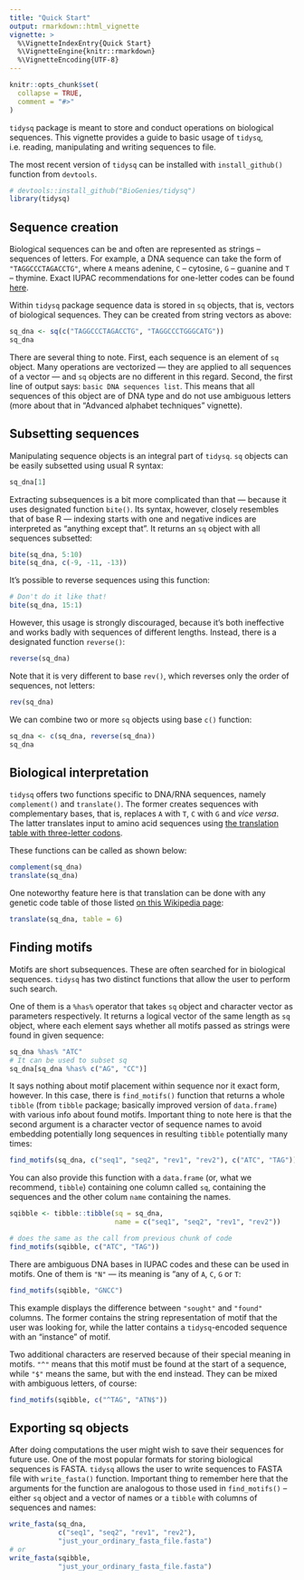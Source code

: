 ```yaml
---
title: "Quick Start"
output: rmarkdown::html_vignette
vignette: >
  %\VignetteIndexEntry{Quick Start}
  %\VignetteEngine{knitr::rmarkdown}
  %\VignetteEncoding{UTF-8}
---
```


```r
knitr::opts_chunk$set(
  collapse = TRUE,
  comment = "#>"
)
```

`tidysq` package is meant to store and conduct operations on biological sequences. This vignette provides a guide to basic usage of `tidysq`, i.e. reading, manipulating and writing sequences to file.

The most recent version of `tidysq` can be installed with `install_github()` function from `devtools`.

```r
# devtools::install_github("BioGenies/tidysq")
library(tidysq)
```

## Sequence creation

Biological sequences can be and often are represented as strings -- sequences of letters. For example, a DNA sequence can take the form of `"TAGGCCCTAGACCTG"`, where `A` means adenine, `C` -- cytosine, `G` -- guanine and `T` -- thymine. Exact IUPAC recommendations for one-letter codes can be found [here](https://www.ncbi.nlm.nih.gov/pmc/articles/PMC341218/).

Within `tidysq` package sequence data is stored in `sq` objects, that is, vectors of biological sequences. They can be created from string vectors as above:

```r
sq_dna <- sq(c("TAGGCCCTAGACCTG", "TAGGCCCTGGGCATG"))
sq_dna
```

There are several thing to note. First, each sequence is an element of `sq` object. Many operations are vectorized --- they are applied to all sequences of a vector --- and `sq` objects are no different in this regard. Second, the first line of output says: `basic DNA sequences list`. This means that all sequences of this object are of DNA type and do not use ambiguous letters (more about that in "Advanced alphabet techniques" vignette).

## Subsetting sequences

Manipulating sequence objects is an integral part of `tidysq`. `sq` objects can be easily subsetted using usual R syntax:

```r
sq_dna[1]
```

Extracting subsequences is a bit more complicated than that --- because it uses designated function `bite()`. Its syntax, however, closely resembles that of base R --- indexing starts with one and negative indices are interpreted as "anything except that". It returns an `sq` object with all sequences subsetted:

```r
bite(sq_dna, 5:10)
bite(sq_dna, c(-9, -11, -13))
```

It's possible to reverse sequences using this function:

```r
# Don't do it like that!
bite(sq_dna, 15:1)
```

However, this usage is strongly discouraged, because it's both ineffective and works badly with sequences of different lengths. Instead, there is a designated function `reverse()`:

```r
reverse(sq_dna)
```

Note that it is very different to base `rev()`, which reverses only the order of sequences, not letters:

```r
rev(sq_dna)
```

We can combine two or more `sq` objects using base `c()` function:

```r
sq_dna <- c(sq_dna, reverse(sq_dna))
sq_dna
```

## Biological interpretation

`tidysq` offers two functions specific to DNA/RNA sequences, namely `complement()` and `translate()`. The former creates sequences with complementary bases, that is, replaces `A` with `T`, `C` with `G` and *vice versa*. The latter translates input to amino acid sequences using [the translation table with three-letter codons](https://en.wikipedia.org/wiki/DNA_and_RNA_codon_tables).

These functions can be called as shown below:

```r
complement(sq_dna)
translate(sq_dna)
```

One noteworthy feature here is that translation can be done with any genetic code table of those listed [on this Wikipedia page](https://en.wikipedia.org/wiki/List_of_genetic_codes):

```r
translate(sq_dna, table = 6)
```

## Finding motifs

Motifs are short subsequences. These are often searched for in biological sequences. `tidysq` has two distinct functions that allow the user to perform such search.

One of them is a `%has%` operator that takes `sq` object and character vector as parameters respectively. It returns a logical vector of the same length as `sq` object, where each element says whether all motifs passed as strings were found in given sequence:

```r
sq_dna %has% "ATC"
# It can be used to subset sq
sq_dna[sq_dna %has% c("AG", "CC")]
```

It says nothing about motif placement within sequence nor it exact form, however. In this case, there is `find_motifs()` function that returns a whole `tibble` (from `tibble` package; basically improved version of `data.frame`) with various info about found motifs. Important thing to note here is that the second argument is a character vector of sequence names to avoid embedding potentially long sequences in resulting `tibble` potentially many times:

```r
find_motifs(sq_dna, c("seq1", "seq2", "rev1", "rev2"), c("ATC", "TAG"))
```

You can also provide this function with a `data.frame` (or, what we recommend, `tibble`) containing one column called `sq`, containing the sequences and the other colum `name` containing the names.

```r
sqibble <- tibble::tibble(sq = sq_dna, 
                          name = c("seq1", "seq2", "rev1", "rev2"))

# does the same as the call from previous chunk of code
find_motifs(sqibble, c("ATC", "TAG"))
```

There are ambiguous DNA bases in IUPAC codes and these can be used in motifs. One of them is `"N"` --- its meaning is "any of `A`, `C`, `G` or `T`:

```r
find_motifs(sqibble, "GNCC")
```

This example displays the difference between `"sought"` and `"found"` columns. The former contains the string representation of motif that the user was looking for, while the latter contains a `tidysq`-encoded sequence with an "instance" of motif.

Two additional characters are reserved because of their special meaning in motifs. `"^"` means that this motif must be found at the start of a sequence, while `"$"` means the same, but with the end instead. They can be mixed with ambiguous letters, of course:

```r
find_motifs(sqibble, c("^TAG", "ATN$"))
```

## Exporting sq objects

After doing computations the user might wish to save their sequences for future use. One of the most popular formats for storing biological sequences is FASTA. `tidysq` allows the user to write sequences to FASTA file with `write_fasta()` function. Important thing to remember here that the arguments for the function are analogous to those used in `find_motifs()` -- either `sq` object and a vector of names or a `tibble` with columns of sequences and names:

```r
write_fasta(sq_dna,
            c("seq1", "seq2", "rev1", "rev2"),
            "just_your_ordinary_fasta_file.fasta")
# or
write_fasta(sqibble,
            "just_your_ordinary_fasta_file.fasta")
```
